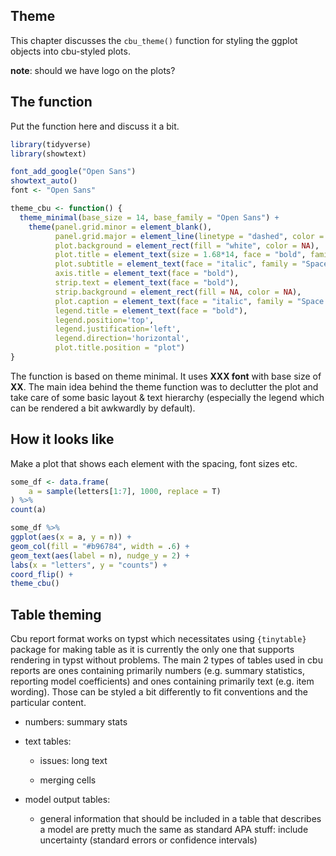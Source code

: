 ## Theme

This chapter discusses the `cbu_theme()` function for styling the ggplot objects into cbu-styled plots.

**note**: should we have logo on the plots?

## The function

Put the function here and discuss it a bit.

```r
library(tidyverse)
library(showtext)

font_add_google("Open Sans")
showtext_auto()
font <- "Open Sans"

theme_cbu <- function() {
  theme_minimal(base_size = 14, base_family = "Open Sans") +
    theme(panel.grid.minor = element_blank(),
          panel.grid.major = element_line(linetype = "dashed", color = "grey80", linewidth = .5),
          plot.background = element_rect(fill = "white", color = NA),
          plot.title = element_text(size = 1.68*14, face = "bold", family = "Space Grotesk"),
          plot.subtitle = element_text(face = "italic", family = "Space Grotesk"),
          axis.title = element_text(face = "bold"),
          strip.text = element_text(face = "bold"),
          strip.background = element_rect(fill = NA, color = NA),
          plot.caption = element_text(face = "italic", family = "Space Grotesk"),
          legend.title = element_text(face = "bold"),
          legend.position='top', 
          legend.justification='left',
          legend.direction='horizontal',
          plot.title.position = "plot")
}
```

The function is based on theme minimal. It uses **XXX font** with base size of **XX**. The main idea behind the theme function was to declutter the plot and take care of some basic layout & text hierarchy (especially the legend which can be rendered a bit awkwardly by default).

## How it looks like

Make a plot that shows each element with the spacing, font sizes etc.

```r
some_df <- data.frame(
    a = sample(letters[1:7], 1000, replace = T)
) %>%
count(a)

some_df %>%
ggplot(aes(x = a, y = n)) +
geom_col(fill = "#b96784", width = .6) +
geom_text(aes(label = n), nudge_y = 2) +
labs(x = "letters", y = "counts") +
coord_flip() +
theme_cbu()
```

## Table theming

Cbu report format works on typst which necessitates using `{tinytable}` package for making table as it is currently the only one that supports rendering in typst without problems. The main 2 types of tables used in cbu reports are ones containing primarily numbers (e.g. summary statistics, reporting model coefficients) and ones containing primarily text (e.g. item wording). Those can be styled a bit differently to fit conventions and the particular content.

-   numbers: summary stats

-   text tables:

    -   issues: long text

    -   merging cells

-   model output tables:

    -   general information that should be included in a table that describes a model are pretty much the same as standard APA stuff: include uncertainty (standard errors or confidence intervals)